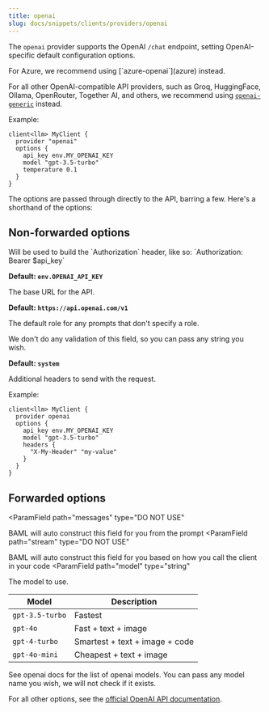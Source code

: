 ```yaml
---
title: openai
slug: docs/snippets/clients/providers/openai
---
```


The `openai` provider supports the OpenAI `/chat` endpoint, setting OpenAI-specific
default configuration options.

<Tip>
  For Azure, we recommend using [`azure-openai`](azure) instead.

  For all other OpenAI-compatible API providers, such as Groq, HuggingFace,
  Ollama, OpenRouter, Together AI, and others, we recommend using
 [`openai-generic`](openai-generic) instead.
</Tip>

Example:

```baml BAML
client<llm> MyClient {
  provider "openai"
  options {
    api_key env.MY_OPENAI_KEY
    model "gpt-3.5-turbo"
    temperature 0.1
  }
}
```

The options are passed through directly to the API, barring a few. Here's a shorthand of the options:

## Non-forwarded options

<ParamField path="api_key" type="string" default="env.OPENAI_API_KEY">
  Will be used to build the `Authorization` header, like so: `Authorization: Bearer $api_key`

  **Default: `env.OPENAI_API_KEY`**
</ParamField>

<ParamField path="base_url" type="string">
  The base URL for the API.
  
  **Default: `https://api.openai.com/v1`**
</ParamField>

<ParamField path="default_role" type="string">
  The default role for any prompts that don't specify a role.
  
  We don't do any validation of this field, so you can pass any string you wish.
  
  **Default: `system`**
</ParamField>

<ParamField path="headers" type="object">
  Additional headers to send with the request.

Example:

```baml BAML
client<llm> MyClient {
  provider openai
  options {
    api_key env.MY_OPENAI_KEY
    model "gpt-3.5-turbo"
    headers {
      "X-My-Header" "my-value"
    }
  }
}
```

</ParamField>

<Markdown src="../../../../snippets/finish-reason.mdx" />
<Markdown src="../../../../snippets/allowed-role-metadata-basic.mdx" />

## Forwarded options

<ParamField
   path="messages"
   type="DO NOT USE"
>
  BAML will auto construct this field for you from the prompt
</ParamField>
<ParamField
   path="stream"
   type="DO NOT USE"
>
  BAML will auto construct this field for you based on how you call the client in your code
</ParamField>
<ParamField
  path="model"
  type="string"
>
  The model to use.

| Model           | Description                    |
| --------------- | ------------------------------ |
| `gpt-3.5-turbo` | Fastest                        |
| `gpt-4o`        | Fast + text + image            |
| `gpt-4-turbo`   | Smartest + text + image + code |
| `gpt-4o-mini`   | Cheapest + text + image        |

See openai docs for the list of openai models. You can pass any model name you wish, we will not check if it exists.

</ParamField>

For all other options, see the [official OpenAI API documentation](https://platform.openai.com/docs/api-reference/chat/create).
